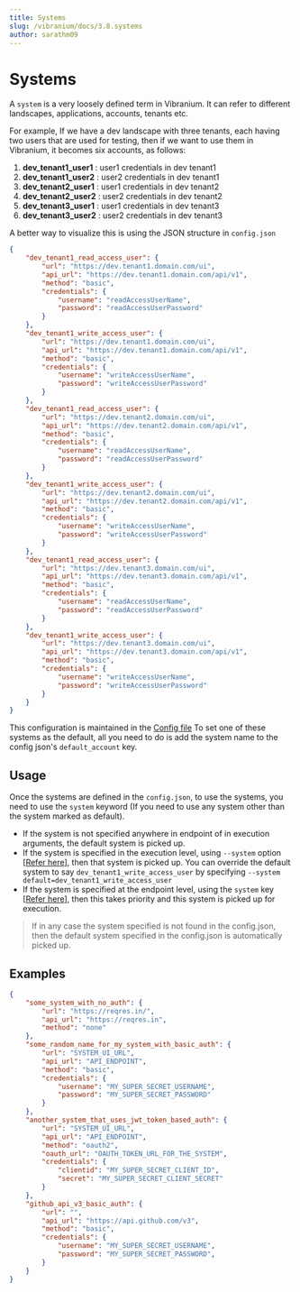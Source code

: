 ```yaml
---
title: Systems
slug: /vibranium/docs/3.8.systems
author: sarathm09
---
```


# Systems

A `system` is a very loosely defined term in Vibranium. It can refer to different landscapes, applications, accounts, tenants etc.

For example, If we have a dev landscape with three tenants, each having two users that are used for testing, then if we want to use them in Vibranium, it becomes six accounts, as follows:

  1. **dev_tenant1_user1** : user1 credentials in dev tenant1 
  2. **dev_tenant1_user2** : user2 credentials in dev tenant1 
  3. **dev_tenant2_user1** : user1 credentials in dev tenant2 
  4. **dev_tenant2_user2** : user2 credentials in dev tenant2 
  5. **dev_tenant3_user1** : user1 credentials in dev tenant3 
  6. **dev_tenant3_user2** : user2 credentials in dev tenant3 

A better way to visualize this is using the JSON structure in `config.json`

```json
{
    "dev_tenant1_read_access_user": {
        "url": "https://dev.tenant1.domain.com/ui",
        "api_url": "https://dev.tenant1.domain.com/api/v1",
        "method": "basic",
        "credentials": {
            "username": "readAccessUserName",
            "password": "readAccessUserPassword"
        }
    },
    "dev_tenant1_write_access_user": {
        "url": "https://dev.tenant1.domain.com/ui",
        "api_url": "https://dev.tenant1.domain.com/api/v1",
        "method": "basic",
        "credentials": {
            "username": "writeAccessUserName",
            "password": "writeAccessUserPassword"
        }
    },
    "dev_tenant1_read_access_user": {
        "url": "https://dev.tenant2.domain.com/ui",
        "api_url": "https://dev.tenant2.domain.com/api/v1",
        "method": "basic",
        "credentials": {
            "username": "readAccessUserName",
            "password": "readAccessUserPassword"
        }
    },
    "dev_tenant1_write_access_user": {
        "url": "https://dev.tenant2.domain.com/ui",
        "api_url": "https://dev.tenant2.domain.com/api/v1",
        "method": "basic",
        "credentials": {
            "username": "writeAccessUserName",
            "password": "writeAccessUserPassword"
        }
    },
    "dev_tenant1_read_access_user": {
        "url": "https://dev.tenant3.domain.com/ui",
        "api_url": "https://dev.tenant3.domain.com/api/v1",
        "method": "basic",
        "credentials": {
            "username": "readAccessUserName",
            "password": "readAccessUserPassword"
        }
    },
    "dev_tenant1_write_access_user": {
        "url": "https://dev.tenant3.domain.com/ui",
        "api_url": "https://dev.tenant3.domain.com/api/v1",
        "method": "basic",
        "credentials": {
            "username": "writeAccessUserName",
            "password": "writeAccessUserPassword"
        }
    }
}
```
This configuration is maintained in the [Config file](../setup/1.5.config_json.md)
To set one of these systems as the default, all you need to do is add the system name to the config json's `default_account` key.


## Usage

Once the systems are defined in the `config.json`, to use the systems, you need to use the `system` keyword (If you need to use any system other than the system marked as default).

- If the system is not specified anywhere in endpoint of in execution arguments, the default system is picked up.
- If the system is specified in the execution level, using `--system` option [[Refer here](../cli/2.4.vc_r.md)], then that system is picked up. You can override the default system to say `dev_tenant1_write_access_user` by specifying `--system default=dev_tenant1_write_access_user`
- If the system is specified at the endpoint level, using the `system` key [[Refer here](3.2.endpoint_object.md)], then this takes priority and this system is picked up for execution.

> If in any case the system specified is not found in the config.json, then the default system specified in the config.json is automatically picked up.


## Examples
```json
{
    "some_system_with_no_auth": {
        "url": "https://reqres.in/",
        "api_url": "https://reqres.in",
        "method": "none"
    },
    "some_random_name_for_my_system_with_basic_auth": {
        "url": "SYSTEM_UI_URL",
        "api_url": "API_ENDPOINT",
        "method": "basic",
        "credentials": {
            "username": "MY_SUPER_SECRET_USERNAME",
            "password": "MY_SUPER_SECRET_PASSWORD"
        }
    },
    "another_system_that_uses_jwt_token_based_auth": {
        "url": "SYSTEM_UI_URL",
        "api_url": "API_ENDPOINT",
        "method": "oauth2",
        "oauth_url": "OAUTH_TOKEN_URL_FOR_THE_SYSTEM",
        "credentials": {
            "clientid": "MY_SUPER_SECRET_CLIENT_ID",
            "secret": "MY_SUPER_SECRET_CLIENT_SECRET"
        }
    },
    "github_api_v3_basic_auth": {
        "url": "",
        "api_url": "https://api.github.com/v3",
        "method": "basic",
        "credentials": {
            "username": "MY_SUPER_SECRET_USERNAME",
            "password": "MY_SUPER_SECRET_PASSWORD",
        }
    }
}
```